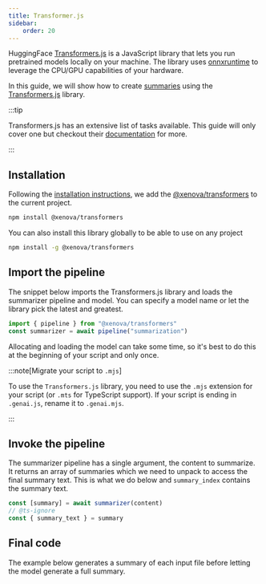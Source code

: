```yaml
---
title: Transformer.js
sidebar:
    order: 20
---
```



HuggingFace [Transformers.js](https://huggingface.co/docs/transformers.js/index) is a JavaScript library
that lets you run pretrained models locally on your machine. The library uses [onnxruntime](https://onnxruntime.ai/)
to leverage the CPU/GPU capabilities of your hardware.

In this guide, we will show how to create [summaries](https://huggingface.co/tasks/summarization) using the [Transformers.js](https://huggingface.co/docs/transformers.js/api/pipelines#module_pipelines.SummarizationPipeline) library.

:::tip

Transformers.js has an extensive list of tasks available. This guide will only cover one but checkout their [documentation](https://huggingface.co/docs/transformers.js/pipelines#tasks)
for more.

:::

## Installation

Following the [installation instructions](https://huggingface.co/docs/transformers.js/installation), 
we add the [@xenova/transformers](https://www.npmjs.com/package/@xenova/transformers) to the current project.

```bash
npm install @xenova/transformers
```

You can also install this library globally to be able to use on any project

```bash "-g"
npm install -g @xenova/transformers
```

## Import the pipeline

The snippet below imports the Transformers.js library and loads the summarizer pipeline and model.
You can specify a model name or let the library pick the latest and greatest.

```js
import { pipeline } from "@xenova/transformers"
const summarizer = await pipeline("summarization")
```

Allocating and loading the model can take some time, 
so it's best to do this at the beginning of your script
and only once.

:::note[Migrate your script to `.mjs`]

To use the `Transformers.js` library, you need to use the `.mjs` extension for your script (or `.mts` for TypeScript support).
If your script is ending in `.genai.js`, rename it to `.genai.mjs`.

:::

## Invoke the pipeline

The summarizer pipeline has a single argument, the content to summarize. It returns an array of summaries
which we need to unpack to access the final summary text. This is what we do below and `summary_index` contains the summary text.

```js
const [summary] = await summarizer(content)
// @ts-ignore
const { summary_text } = summary
```

## Final code

The example below generates a summary of each input file
before letting the model generate a full summary.

<Code
    title="transformers.genai.mjs"
    code={sampleSrc}
    wrap={true}
    lang="js"
/>
